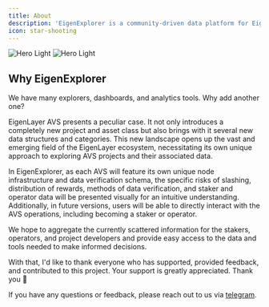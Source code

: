```yaml
---
title: About
description: 'EigenExplorer is a community-driven data platform for EigenLayer AVS'
icon: star-shooting
---
```


<img
    src='/public/images/docs/introduction/intro-light.png'
    alt='Hero Light'
    className='block dark:hidden border rounded-lg'
/>
<img
    src='/public/images/docs/introduction/intro-dark.png'
    alt='Hero Light'
    className='hidden dark:block border rounded-lg'
/>

## Why EigenExplorer

We have many explorers, dashboards, and analytics tools. Why add another one?

EigenLayer AVS presents a peculiar case. It not only introduces a completely new project and asset class but also brings with it several new data structures and categories. This new landscape opens up the vast and emerging field of the EigenLayer ecosystem, necessitating its own unique approach to exploring AVS projects and their associated data.

In EigenExplorer, as each AVS will feature its own unique node infrastructure and data verification schema, the specific risks of slashing, distribution of rewards, methods of data verification, and staker and operator data will be presented visually for an intuitive understanding. Additionally, in future versions, users will be able to directly interact with the AVS operations, including becoming a staker or operator.

We hope to aggregate the currently scattered information for the stakers, operators, and project developers and provide easy access to the data and tools needed to make informed decisions.

With that, I'd like to thank everyone who has supported, provided feedback, and contributed to this project. Your support is greatly appreciated. Thank you 🙏

If you have any questions or feedback, please reach out to us via [telegram](https://t.me/eigenlayer).
